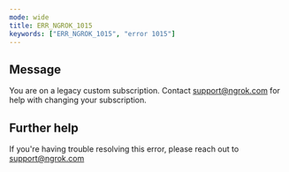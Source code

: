 ```yaml
---
mode: wide
title: ERR_NGROK_1015
keywords: ["ERR_NGROK_1015", "error 1015"]
---
```


## Message

You are on a legacy custom subscription. Contact support@ngrok.com for help with changing your subscription.

## Further help

If you're having trouble resolving this error, please reach out to [support@ngrok.com](mailto:support@ngrok.com?subject=Help%20with%20ERR_NGROK_1015)
